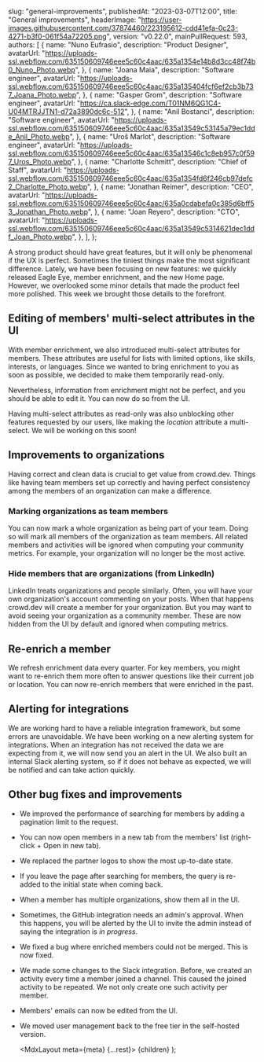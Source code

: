 
  slug: "general-improvements",
  publishedAt: "2023-03-07T12:00",
  title: "General improvements",
  headerImage:
    "https://user-images.githubusercontent.com/37874460/223195612-cdd41efa-0c23-4271-b3f0-061f54a72205.png",
  version: "v0.22.0",
  mainPullRequest: 593,
  authors: [
    {
      name: "Nuno Eufrasio",
      description: "Product Designer",
      avatarUrl:
        "https://uploads-ssl.webflow.com/635150609746eee5c60c4aac/635a1354e14b8d3cc48f74b0_Nuno_Photo.webp",
    },
    {
      name: "Joana Maia",
      description: "Software engineer",
      avatarUrl:
        "https://uploads-ssl.webflow.com/635150609746eee5c60c4aac/635a135404fcf6ef2cb3b737_Joana_Photo.webp",
    },
    {
      name: "Gasper Grom",
      description: "Software engineer",
      avatarUrl: "https://ca.slack-edge.com/T01NM6QG1C4-U04MTRJJTN1-d72a3890dc6c-512",
    },
    {
      name: "Anil Bostanci",
      description: "Software engineer",
      avatarUrl:
        "https://uploads-ssl.webflow.com/635150609746eee5c60c4aac/635a13549c53145a79ec1dde_Anil_Photo.webp",
    },
    {
      name: "Uroš Marlot",
      description: "Software engineer",
      avatarUrl:
        "https://uploads-ssl.webflow.com/635150609746eee5c60c4aac/635a13546c1c8eb957c0f597_Uros_Photo.webp",
    },
    {
      name: "Charlotte Schmitt",
      description: "Chief of Staff",
      avatarUrl:
        "https://uploads-ssl.webflow.com/635150609746eee5c60c4aac/635a1354fd6f246cb97defc2_Charlotte_Photo.webp",
    },
    {
      name: "Jonathan Reimer",
      description: "CEO",
      avatarUrl:
        "https://uploads-ssl.webflow.com/635150609746eee5c60c4aac/635a0cdabefa0c385d6bff53_Jonathan_Photo.webp",
    },
    {
      name: "Joan Reyero",
      description: "CTO",
      avatarUrl:
        "https://uploads-ssl.webflow.com/635150609746eee5c60c4aac/635a13549c5314621dec1ddf_Joan_Photo.webp",
    },
  ],
};

A strong product should have great features, but it will only be phenomenal if the UX is perfect. Sometimes the tiniest things make the most significant difference.
Lately, we have been focusing on new features: we quickly released Eagle Eye, member enrichment, and the new Home page. However, we
overlooked some minor details that made the product feel more polished. This week we brought those details to the forefront.

## Editing of members' multi-select attributes in the UI <PullRequest number="593"/>

With member enrichment, we also introduced multi-select attributes for members.
These attributes are useful for lists with limited options, like skills, interests, or languages.
Since we wanted to bring enrichment to you as soon as possible, we decided to make them temporarily read-only.

Nevertheless, information from enrichment might not be perfect, and you should be able to edit it.
You can now do so from the UI.

Having multi-select attributes as read-only was also unblocking other features requested by our users, like making the _location_ attribute a multi-select.
We will be working on this soon!

## Improvements to organizations

Having correct and clean data is crucial to get value from crowd.dev.
Things like having team members set up correctly and having perfect consistency among the members of an organization can make a difference.

### Marking organizations as team members <PullRequest number="602"/>

You can now mark a whole organization as being part of your team. Doing so will mark all members of the organization as team members.
All related members and activities will be ignored when computing your community metrics.
For example, your organization will no longer be the most active.

<CenteredImage
  src="https://user-images.githubusercontent.com/37874460/223401068-41041921-65a7-4d7f-80bd-7a0017bb8582.png"
  maxWidth="100%"
/>

### Hide members that are organizations (from LinkedIn) <PullRequest number="605"/>

LinkedIn treats organizations and people similarly. Often, you will have your own organization's account commenting on your posts.
When that happens crowd.dev will create a member for your organization. But you may want to avoid seeing your organization as a community member.
These are now hidden from the UI by default and ignored when computing metrics.

## Re-enrich a member <PullRequest number="594"/>

We refresh enrichment data every quarter. For key members, you might want to re-enrich them more often to answer questions like their current job or location.
You can now re-enrich members that were enriched in the past.

<CenteredImage
  src="https://user-images.githubusercontent.com/37874460/223195626-619c7c59-a760-499c-ab62-a73c60c5be3a.png"
  maxWidth="100%"
/>

## Alerting for integrations <PullRequest number="616"/>

We are working hard to have a reliable integration framework, but some errors are unavoidable.
We have been working on a new alerting system for integrations.
When an integration has not received the data we are expecting from it, we will now send you an alert in the UI.
We also built an internal Slack alerting system, so if it does not behave as expected, we will be notified and can take action quickly.

## Other bug fixes and improvements

- We improved the performance of searching for members by adding a pagination limit to the request. <PullRequest number="587"/>

- You can now open members in a new tab from the members' list (right-click + Open in new tab). <PullRequest number="577"/>

- We replaced the partner logos to show the most up-to-date state. <PullRequest number="581"/>

- If you leave the page after searching for members, the query is re-added to the initial state when coming back. <PullRequest number="603"/>

- When a member has multiple organizations, show them all in the UI. <PullRequest number="608"/>

- Sometimes, the GitHub integration needs an admin's approval. When this happens, you will be alerted by the UI to invite the admin instead of saying the integration is _in progress_. <PullRequest number="601"/>

- We fixed a bug where enriched members could not be merged. This is now fixed. <PullRequest number="588"/>

- We made some changes to the Slack integration. Before, we created an activity every time a member joined a channel.
  This caused the joined activity to be repeated. We not only create one such activity per member. <PullRequest number="582"/>

- Members' emails can now be edited from the UI. <PullRequest number="598"/>

- We moved user management back to the free tier in the self-hosted version. <PullRequest number="599"/>

  <MdxLayout meta={meta} {...rest}>
    {children}
  </MdxLayout>
);
